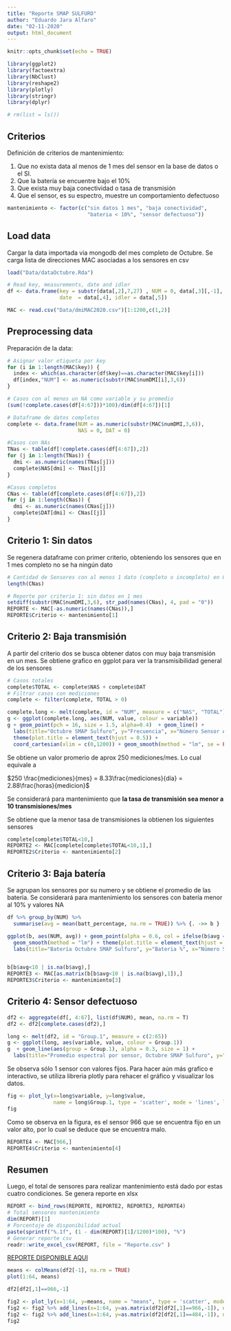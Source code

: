 ```yaml
---
title: "Reporte SMAP SULFURO"
author: "Eduardo Jara Alfaro"
date: "02-11-2020"
output: html_document
---
```


```r
knitr::opts_chunk$set(echo = TRUE)

library(ggplot2)
library(factoextra)
library(NbClust)
library(reshape2)
library(plotly)
library(stringr)
library(dplyr)

# rm(list = ls())
```

## Criterios

Definición de criterios de mantenimiento:

1. Que no exista data al menos de 1 mes del sensor en la base de datos o el SI.
2. Que la batería se encuentre bajo el 10%
3. Que exista muy baja conectividad o tasa de transmisión
4. Que el sensor, es su espectro, muestre un comportamiento defectuoso

```r
mantenimiento <- factor(c("sin datos 1 mes", "baja conectividad", 
                          "bateria < 10%", "sensor defectuoso"))
```


## Load data

Cargar la data importada via mongodb del mes completo de Octubre. Se carga lista de direcciones MAC
asociadas a los sensores en csv

```r
load("Data/dataOctubre.Rda")

# Read key, measurements, date and idler 
df <- data.frame(key = substr(data[,2],7,27) , NUM = 0, data[,3][,-1], 
                 date  = data[,4], idler = data[,5])

MAC <- read.csv("Data/dmiMAC2020.csv")[1:1200,c(1,2)]

```

## Preprocessing data

Preparación de la data:

```r

# Asignar valor etiqueta por key
for (i in 1:length(MAC$key)) {
  index <- which(as.character(df$key)==as.character(MAC$key[i]))
  df[index,"NUM"] <- as.numeric(substr(MAC$numDMI[i],3,6))
} 

# Casos con al menos un NA como variable y su promedio 
(sum(!complete.cases(df[4:67]))*100)/dim(df[4:67])[1]

# Dataframe de datos completos
complete <- data.frame(NUM = as.numeric(substr(MAC$numDMI,3,6)), 
                       NAS = 0, DAT = 0)

#Casos con NAs
TNas <- table(df[!complete.cases(df[4:67]),2])
for (j in 1:length(TNas)) {
  dmi <- as.numeric(names(TNas[j]))
  complete$NAS[dmi] <- TNas[[j]]
} 

#Casos completos
CNas <- table(df[complete.cases(df[4:67]),2])
for (j in 1:length(CNas)) {
  dmi <- as.numeric(names(CNas[j]))
  complete$DAT[dmi] <- CNas[[j]]
} 


```

## Criterio 1: Sin datos

Se regenera dataframe con primer criterio, obteniendo los sensores que en 1 mes completo
no se ha ningún dato

```r

# Cantidad de Sensores con al menos 1 dato (completo o incompleto) en Octubre
length(CNas)

# Reporte por criterio 1: sin datos en 1 mes
setdiff(substr(MAC$numDMI,3,6), str_pad(names(CNas), 4, pad = "0"))
REPORTE <- MAC[-as.numeric(names(CNas)),]
REPORTE$Criterio <- mantenimiento[1]

```



## Criterio 2: Baja transmisión

A partir del criterio dos se busca obtener datos con muy baja transmisión en un mes. Se obtiene
grafico en ggplot para ver la transmisibilidad general de los sensores
```r

# Casos totales 
complete$TOTAL <- complete$NAS + complete$DAT
# Filtrar casos con mediciones
complete <- filter(complete, TOTAL > 0)

complete.long <- melt(complete, id = "NUM", measure = c("NAS", "TOTAL"))
g <- ggplot(complete.long, aes(NUM, value, colour = variable)) 
g + geom_point(pch = 16, size = 1.5, alpha=0.4)  + geom_line() +
  labs(title="Octubre SMAP Sulfuro", y="Frecuencia", x="Número Sensor AA-") +
  theme(plot.title = element_text(hjust = 0.5)) +
  coord_cartesian(xlim = c(0,1200)) + geom_smooth(method = "lm", se = FALSE)


```

Se obtiene un valor promerio de aprox 250 mediciones/mes. Lo cual equivale a 

$250 \frac{mediciones}{mes} = 8.33\frac{mediciones}{día} =  2.88\frac{horas}{medicion}$

Se considerará para mantenimiento que **la tasa de transmisión sea menor a 10 transmisiones/mes**

Se obtiene que la menor tasa de transmisiones la obtienen los siguientes sensores

```r
complete[complete$TOTAL<10,]
REPORTE2 <- MAC[complete[complete$TOTAL<10,1],]
REPORTE2$Criterio <- mantenimiento[2]
```



## Criterio 3: Baja batería

Se agrupan los sensores por su numero y se obtiene el promedio de las bateria. Se considerará
para mantenimiento los sensores con batería menor al 10% y valores NA


```r

df %>% group_by(NUM) %>% 
  summarise(avg = mean(batt_percentage, na.rm = TRUE)) %>% {. ->> b }

ggplot(b, aes(NUM, avg)) + geom_point(alpha = 0.6, col = ifelse(b$avg < 10,'red','green')) + 
  geom_smooth(method = "lm") + theme(plot.title = element_text(hjust = 0.5)) +
  labs(title="Batería Octubre SMAP Sulfuro", y="Bateria %", x="Número Sensor AA-") 


b[b$avg<10 | is.na(b$avg),]
REPORTE3 <- MAC[as.matrix(b[b$avg<10 | is.na(b$avg),1]),]
REPORTE3$Criterio <- mantenimiento[3]


```


## Criterio 4: Sensor defectuoso

```r

df2 <- aggregate(df[, 4:67], list(df$NUM), mean, na.rm = T)
df2 <- df2[complete.cases(df2),]

long <- melt(df2, id = "Group.1", measure = c(2:65))
g <- ggplot(long, aes(variable, value, colour = Group.1)) 
g  + geom_line(aes(group = Group.1), alpha = 0.3, size = 1) +
  labs(title="Promedio espectral por sensor, Octubre SMAP Sulfuro", y="Frecuencia", x="Número Sensor AA-XXXX", colour = "DMI") + theme(plot.title = element_text(hjust = 0.5), axis.text.x = element_text(angle=90, hjust=1, vjust = 1, size=5)) + scale_color_gradient(low = "blue", high = "lightblue")

```

Se observa sólo 1 sensor con valores fijos. Para hacer aún más grafico e interactivo, se utiliza
libreria plotly para rehacer el gráfico y visualizar los datos.

```r
fig <- plot_ly(x=long$variable, y=long$value, 
               name = long$Group.1, type = 'scatter', mode = 'lines', line = list(width = 1))
fig
```
Como se observa en la figura, es el sensor 966 que se encuentra fijo en un valor alto, por lo cual
se deduce que se encuentra malo.

```r
REPORTE4 <- MAC[966,]
REPORTE4$Criterio <- mantenimiento[4]
```

## Resumen

Luego, el total de sensores para realizar mantenimiento está dado por estas cuatro condiciones. 
Se genera reporte en xlsx

```r
REPORT <- bind_rows(REPORTE, REPORTE2, REPORTE3, REPORTE4)
# Total sensores mantenimiento
dim(REPORT)[1]
# Porcentaje de disponibilidad actual
paste(sprintf("%.1f", (1 - dim(REPORT)[1]/1200)*100), "%")
# Generar reporte csv
readr::write_excel_csv(REPORT, file = "Reporte.csv" )
```
[REPORTE DISPONIBLE AQUI](https://github.com/LeerySpice/SMAP_oxido/blob/main/Reporte.csv)


```r
means <- colMeans(df2[-1], na.rm = TRUE)
plot(1:64, means)

df2[df2[,1]==966,-1]

fig2 <- plot_ly(x=1:64, y=means, name = "means", type = 'scatter', mode = 'lines', line = list(width = 1))
fig2 <- fig2 %>% add_lines(x=1:64, y=as.matrix(df2[df2[,1]==966,-1]), name = "966",type = 'scatter', mode = 'lines', line = list(width = 1))
fig2 <- fig2 %>% add_lines(x=1:64, y=as.matrix(df2[df2[,1]==484,-1]), name = "484",type = 'scatter', mode = 'lines', line = list(width = 1))
fig2

```

